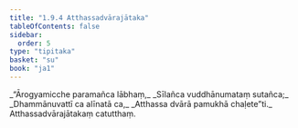 ```yaml
---
title: "1.9.4 Atthassadvārajātaka"
tableOfContents: false
sidebar:
  order: 5
type: "tipitaka"
basket: "su"
book: "ja1"
---
```



<DynamicBreadcrumb />

<Division number="84" book="ja1">

<Paragraph number="186" type="verses" book="ja1">
_“Ārogyamicche paramañca lābhaṃ,_  
_Sīlañca vuddhānumataṃ sutañca;_  
_Dhammānuvattī ca alīnatā ca,_  
_Atthassa dvārā pamukhā chaḷete”ti._  


</Paragraph>
</Division>

<Paragraph number="187" type="center" book="ja1">
Atthassadvārajātakaṃ catutthaṃ.
</Paragraph>